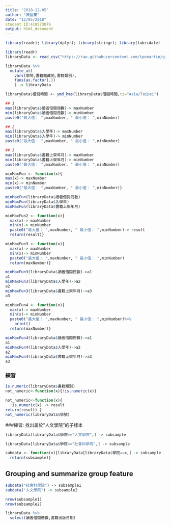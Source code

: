 ```yaml
---
title: "2018-12-05"
author: "陳盈蓁"
date: "12/05/2018"
student ID:410573076
output: html_document
---
```

```r
library(readr); library(dplyr); library(stringr); library(lubridate)
```



```r
library(readr)
libraryData <- read_csv("https://raw.githubusercontent.com/tpemartin/github-data/master/library100_102.csv")
```
```r
libraryData %>%
  mutate_at(
    vars(學院,書籍館藏地,書籍類別),
    funs(as.factor(.))
    ) -> libraryData
```

```r
libraryData$借閱時間 <- ymd_hms(libraryData$借閱時間,tz="Asia/Taipei")
```

```r
## 1
max(libraryData$讀者借閱冊數)-> maxNumber
min(libraryData$讀者借閱冊數)-> minNumber
paste0("最大值： ",maxNumber, " 最小值： ",minNumber)

## 2
max(libraryData$入學年)-> maxNumber
min(libraryData$入學年)-> minNumber
paste0("最大值： ",maxNumber, " 最小值： ",minNumber)

## 3
max(libraryData$書籍上架年月)-> maxNumber
min(libraryData$書籍上架年月)-> minNumber
paste0("最大值： ",maxNumber, " 最小值： ",minNumber)
```


```r
minMaxFun <- function(x){
max(x)-> maxNumber
min(x)-> minNumber
paste0("最大值： ",maxNumber, " 最小值： ",minNumber)}
```

```r
minMaxFun(libraryData$讀者借閱冊數)
minMaxFun(libraryData$入學年)
minMaxFun(libraryData$書籍上架年月)
```

```r
minMaxFun2 <- function(x){
  max(x)-> maxNumber
  min(x)-> minNumber
  paste0("最大值： ",maxNumber, " 最小值： ",minNumber)-> result
  return(result)}
```

```r
minMaxFun3 <- function(x){
  max(x)-> maxNumber
  min(x)-> minNumber
  paste0("最大值： ",maxNumber, " 最小值： ",minNumber)
  return(maxNumber)}
```

```r
minMaxFun3(libraryData$讀者借閱冊數)->a1
a1
minMaxFun3(libraryData$入學年)->a2
a2
minMaxFun3(libraryData$書籍上架年月)->a3
a3
```
```r
minMaxFun4 <- function(x){
  max(x)-> maxNumber
  min(x)-> minNumber
  paste0("最大值： ",maxNumber, " 最小值： ",minNumber)%>%
    print()
  return(maxNumber)}
```

```r
minMaxFun4(libraryData$讀者借閱冊數)->a1
a1
minMaxFun4(libraryData$入學年)->a2
a2
minMaxFun4(libraryData$書籍上架年月)->a3
a3
```

###  練習
```r
is.numeric(libraryData$書籍類別)
not_numeric<-function(x){!is.numeric(x)}
```
```r
not_numeric<-function(x){
  !is.numeric(x) -> result
return(result) }
not_numeric(libraryData$學號)
```
###練習:
找出屬於"人文學院"的子樣本
```r
libraryData[libraryData$學院=="人文學院",] -> subsample
```

```r
libraryData[libraryData$學院=="社會科學院",] -> subsample
```

```r
subdata <- function(x){libraryData[libraryData$學院==x,] -> subsample
  return(subsample)}
```

## Grouping and summarize group feature
```r
subdata("社會科學院") -> subsample1
subdata("人文學院") -> subsample2
```

```r
nrow(subsample1)
nrow(subsample2)
```
```r
libraryData %>%
  select(讀者借閱冊數,書籍出版日期) 
```

```r

```

